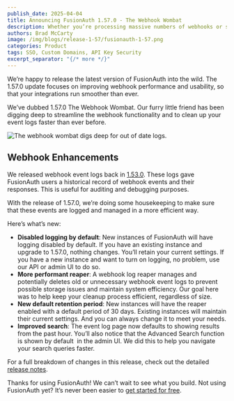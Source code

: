 ```yaml
---
publish_date: 2025-04-04
title: Announcing FusionAuth 1.57.0 - The Webhook Wombat
description: Whether you’re processing massive numbers of webhooks or simplifying event management, version 1.57.0 improves system performance.
authors: Brad McCarty
image: /img/blogs/release-1-57/fusionauth-1-57.png
categories: Product
tags: SSO, Custom Domains, API Key Security
excerpt_separator: "{/* more */}"
---
```


We’re happy to release the latest version of FusionAuth into the wild. The 1.57.0 update focuses on improving webhook performance and usability, so that your integrations run smoother than ever.

We’ve dubbed 1.57.0 The Webhook Wombat. Our furry little friend has been digging deep to streamline the webhook functionality and to clean up your event logs faster than ever before.

![The webhook wombat digs deep for out of date logs.](/img/blogs/release-1-57/webhook-wombat.png)

## Webhook Enhancements

We released webhook event logs back in [1.53.0](/blog/announcing-fusionauth-1-53). These logs gave FusionAuth users a historical record of webhook events and their responses. This is useful for auditing and debugging purposes.

With the release of 1.57.0, we’re doing some housekeeping to make sure that these events are logged and managed in a more efficient way.

Here’s what’s new:

- **Disabled logging by default**: New instances of FusionAuth will have logging disabled by default. If you have an existing instance and upgrade to 1.57.0, nothing changes. You’ll retain your current settings. If you have a new instance and want to turn on logging, no problem, use our API or admin UI to do so.
- **More performant reaper**: A webhook log reaper manages and potentially deletes old or unnecessary webhook event logs to prevent possible storage issues and maintain system efficiency. Our goal here was to help keep your cleanup process efficient, regardless of size.
- **New default retention period**: New instances will have the reaper enabled with a default period of 30 days. Existing instances will maintain their current settings. And you can always change it to meet your needs.
- **Improved search**: The event log page now defaults to showing results from the past hour. You’ll also notice that the Advanced Search function is shown by default  in the admin UI. We did this to help you navigate your search queries faster.

For a full breakdown of changes in this release, check out the detailed [release notes](/docs/release-notes).

Thanks for using FusionAuth! We can’t wait to see what you build. Not using FusionAuth yet? It’s never been easier to [get started for free](/get-started).
